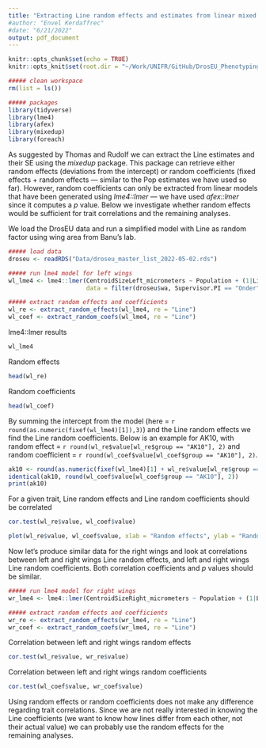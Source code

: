 ```yaml
---
title: "Extracting Line random effects and estimates from linear mixed models"
#author: "Envel Kerdaffrec"
#date: "6/21/2022"
output: pdf_document
---
```


```r
knitr::opts_chunk$set(echo = TRUE)
knitr::opts_knit$set(root.dir = "~/Work/UNIFR/GitHub/DrosEU_PhenotypingWG/")

##### clean workspace
rm(list = ls())

##### packages
library(tidyverse)
library(lme4)
library(afex)
library(mixedup)
library(foreach)
```

As suggested by Thomas and Rudolf we can extract the Line estimates and their SE using the _mixedup_ package. This package can retrieve either random effects (deviations from the intercept) or random coefficients (fixed effects + random effects --- similar to the Pop estimates we have used so far). However, random coefficients can only be extracted from linear models that have been generated using _lme4::lmer_ --- we have used _afex::lmer_ since it computes a _p_ value. Below we investigate whether random effects would be sufficient for trait correlations and the remaining analyses.

We load the DrosEU data and run a simplified model with Line as random factor using wing area from Banu's lab.

```r
##### load data
droseu <- readRDS("Data/droseu_master_list_2022-05-02.rds")
```



```r
##### run lme4 model for left wings
wl_lme4 <- lme4::lmer(CentroidSizeLeft_micrometers ~ Population + (1|Line), 
                      data = filter(droseu$wa, Supervisor.PI == "Onder"))

##### extract random effects and coefficients
wl_re <- extract_random_effects(wl_lme4, re = "Line")
wl_coef <- extract_random_coefs(wl_lme4, re = "Line")
```


lme4::lmer results
```r
wl_lme4
```


Random effects
```r
head(wl_re)
```

Random coefficients
```r
head(wl_coef)
```
By summing the intercept from the model (here = `r round(as.numeric(fixef(wl_lme4)[1]),3)`) and the Line random effects we find the Line random coefficients. Below is an example for AK10, with random effect = `r round(wl_re$value[wl_re$group == "AK10"], 2)` and random coefficient = `r round(wl_coef$value[wl_coef$group == "AK10"], 2)`.  

```r
ak10 <- round(as.numeric(fixef(wl_lme4)[1] + wl_re$value[wl_re$group == "AK10"]), 2)
identical(ak10, round(wl_coef$value[wl_coef$group == "AK10"], 2))
print(ak10)
```

For a given trait, Line random effects and Line random coefficients should be correlated

```r
cor.test(wl_re$value, wl_coef$value)
```

```r
plot(wl_re$value, wl_coef$value, xlab = "Random effects", ylab = "Random coefficients")
```


Now let's produce similar data for the right wings and look at correlations between left and right wings Line random effects, and left and right wings Line random coefficients. Both correlation coefficients and _p_ values should be similar.


```r
##### run lme4 model for right wings
wr_lme4 <- lme4::lmer(CentroidSizeRight_micrometers ~ Population + (1|Line), data = filter(droseu$wa, Supervisor.PI == "Onder"))

##### extract random effects and coefficients
wr_re <- extract_random_effects(wr_lme4, re = "Line")
wr_coef <- extract_random_coefs(wr_lme4, re = "Line")
```


Correlation between left and right wings random effects 
```r
cor.test(wl_re$value, wr_re$value)
```

Correlation between left and right wings random coefficients 
```r
cor.test(wl_coef$value, wr_coef$value)
```

Using random effects or random coefficients does not make any difference regarding trait correlations. Since we are not really interested in knowing the Line coefficients (we want to know how lines differ from each other, not their actual value) we can probably use the random effects for the remaining analyses.




